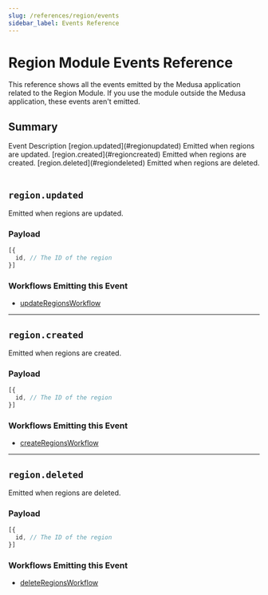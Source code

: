 ```yaml
---
slug: /references/region/events
sidebar_label: Events Reference
---
```



# Region Module Events Reference

This reference shows all the events emitted by the Medusa application related to the Region Module. If you use the module outside the Medusa application, these events aren't emitted.

## Summary

<Table>
  <Table.Header>
    <Table.Row>
      <Table.HeaderCell>
Event
</Table.HeaderCell>
      <Table.HeaderCell>
Description
</Table.HeaderCell>
    </Table.Row>
  </Table.Header>
  <Table.Body>
    <Table.Row>
      <Table.Cell>
[region.updated](#regionupdated)
</Table.Cell>
      <Table.Cell>
Emitted when regions are updated.
</Table.Cell>
    </Table.Row>
    <Table.Row>
      <Table.Cell>
[region.created](#regioncreated)
</Table.Cell>
      <Table.Cell>
Emitted when regions are created.
</Table.Cell>
    </Table.Row>
    <Table.Row>
      <Table.Cell>
[region.deleted](#regiondeleted)
</Table.Cell>
      <Table.Cell>
Emitted when regions are deleted.
</Table.Cell>
    </Table.Row>
  </Table.Body>
</Table>

## `region.updated`

Emitted when regions are updated.

### Payload

```ts
[{
  id, // The ID of the region
}]
```

### Workflows Emitting this Event

- [updateRegionsWorkflow](/references/medusa-workflows/updateRegionsWorkflow)

---

## `region.created`

Emitted when regions are created.

### Payload

```ts
[{
  id, // The ID of the region
}]
```

### Workflows Emitting this Event

- [createRegionsWorkflow](/references/medusa-workflows/createRegionsWorkflow)

---

## `region.deleted`

Emitted when regions are deleted.

### Payload

```ts
[{
  id, // The ID of the region
}]
```

### Workflows Emitting this Event

- [deleteRegionsWorkflow](/references/medusa-workflows/deleteRegionsWorkflow)
